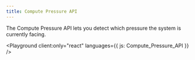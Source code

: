 ```yaml
---
title: Compute Pressure API
---
```



The Compute Pressure API lets you detect which pressure the system is currently facing.

<LinkCard
  title="Compute Pressure API - Web APIs | MDN"
  href="https://developer.mozilla.org/en-US/docs/Web/API/Compute_Pressure_API"
  target="_blank"
/>

<Playground client:only="react" languages={{ js: Compute_Pressure_API }} />
